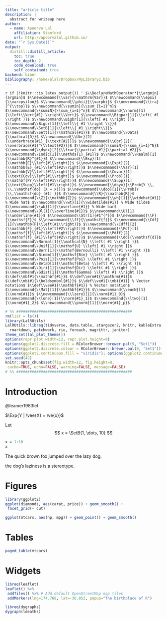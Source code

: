 ```yaml
---
title: "article title"
description: |
  abstract for writeup here
author:
  - name: Apoorva Lal
    affiliation: Stanford
    url: http://apoorvalal.github.io/
date: "`r Sys.Date()`"
output:
  distill::distill_article:
    toc: true
    toc_depth: 2
    code_download: true
    self_contained: true
backend: biber
bibliography: /home/alal/Dropbox/MyLibrary2.bib
---
```



<!--- For HTML renders - selection from math_shortcuts.tex --->
`r if (!knitr:::is_latex_output()) '
$\\DeclareMathOperator*{\\argmin}{argmin}$
$\\newcommand{\\var}{\\mathrm{Var}}$
$\\newcommand{\\epsi}{\\varepsilon}$
$\\newcommand{\\phii}{\\varphi}$
$\\newcommand{\\tra}{^{\\top}}$
$\\newcommand{\\sumin}{\\sum_{i=1}^n}$
$\\newcommand{\\sumiN}{\\sum_{i=1}^n}$
$\\newcommand{\\norm}[1]{\\left\\Vert{#1} \\right\\Vert}$
$\\newcommand\\Bigpar[1]{\\left( #1 \\right )}$
$\\newcommand\\Bigbr[1]{\\left[ #1 \\right ]}$
$\\newcommand\\Bigcr[1]{\\left\\{ #1 \\right \\}}$
$\\newcommand\\SetB[1]{\\left\\{ #1 \\right\\}}$
$\\newcommand\\Sett[1]{\\mathcal{#1}}$
$\\newcommand{\\Data}{\\mathcal{D}}$
$\\newcommand{\\Ubr}[2]{\\underbrace{#1}_{\\text{#2}}}$
$\\newcommand{\\Obr}[2]{ \\overbrace{#1}^{\\text{#2}}}$
$\\newcommand{\\sumiN}{\\sum_{i=1}^N}$
$\\newcommand{\\dydx}[2]{\\frac{\\partial #1}{\\partial #2}}$
$\\newcommand\\Indic[1]{\\mathds{1}_{#1}}$
$\\newcommand{\\Realm}[1]{\\mathbb{R}^{#1}}$
$\\newcommand{\\Exp}[1]{\\mathbb{E}\\left[#1\\right]}$
$\\newcommand{\\Expt}[2]{\\mathbb{E}_{#1}\\left[#2\\right]}$
$\\newcommand{\\Var}[1]{\\mathbb{V}\\left[#1\\right]}$
$\\newcommand{\\Covar}[1]{\\text{Cov}\\left[#1\\right]}$
$\\newcommand{\\Prob}[1]{\\mathbf{Pr}\\left(#1\\right)}$
$\\newcommand{\\Supp}[1]{\\text{Supp}\\left[#1\\right]}$
$\\newcommand{\\doyx}{\\Prob{Y \\, |\\,\\mathsf{do} (X = x)}}$
$\\newcommand{\\doo}[1]{\\Prob{Y |\\,\\mathsf{do} (#1) }}$
$\\newcommand{\\R}{\\mathbb{R}}$
$\\newcommand{\\Z}{\\mathbb{Z}}$
$\\newcommand{\\wh}[1]{\\widehat{#1}} % Wide hat$
$\\newcommand{\\wt}[1]{\\widetilde{#1}} % Wide tilde$
$\\newcommand{\\wb}[1]{\\overline{#1}} % Wide bar$
$\\newcommand\\Ol[1]{\\overline{#1}}$
$\\newcommand\\Ul[1]{\\underline{#1}}$
$\\newcommand\\Str[1]{#1^{*}}$
$\\newcommand{\\F}{\\mathsf{F}}$
$\\newcommand{\\ff}{\\mathsf{f}}$
$\\newcommand{\\Cdf}[1]{\\mathbb{F}\\left(#1\\right)}$
$\\newcommand{\\Cdff}[2]{\\mathbb{F}_{#1}\\left(#2\\right)}$
$\\newcommand{\\Pdf}[1]{\\mathsf{f}\\left(#1\\right)}$
$\\newcommand{\\Pdff}[2]{\\mathsf{f}_{#1}\\left(#2\\right)}$
$\\newcommand{\\dd}{\\mathsf{d}}$
$\\newcommand\\Normal[1]{\\mathcal{N} \\left( #1 \\right )}$
$\\newcommand\\Unif[1]{\\mathsf{U} \\left[ #1 \\right ]}$
$\\newcommand\\Bern[1]{\\mathsf{Bernoulli} \\left( #1 \\right )}$
$\\newcommand\\Binom[1]{\\mathsf{Bin} \\left( #1 \\right )}$
$\\newcommand\\Pois[1]{\\mathsf{Poi} \\left( #1 \\right )}$
$\\newcommand\\BetaD[1]{\\mathsf{Beta} \\left( #1 \\right )}$
$\\newcommand\\Diri[1]{\\mathsf{Dir} \\left( #1 \\right )}$
$\\newcommand\\Gdist[1]{\\mathsf{Gamma} \\left( #1 \\right )}$
$\\def\\mbf#1{\\mathbf{#1}}$
$\\def\\mrm#1{\\mathrm{#1}}$
$\\def\\mbi#1{\\boldsymbol{#1}}$
$\\def\\ve#1{\\mbi{#1}} % Vector notation$
$\\def\\vee#1{\\mathbf{#1}} % Vector notation$
$\\newcommand{\\Mat}[1]{\\mathbf{#1}}$
$\\newcommand{\\eucN}[1]{\\norm{#1}}$
$\\newcommand{\\lzero}[1]{\\norm{#1}_0}$
$\\newcommand{\\lone}[1]{\\norm{#1}_1}$
$\\newcommand{\\ltwo}[1]{\\norm{#1}_2}$
$\\newcommand{\\pnorm}[1]{\\norm{#1}_p}$
'`


<!--
########     ###    ########  ######## ########
##     ##   ## ##   ##     ## ##       ##     ##
##     ##  ##   ##  ##     ## ##       ##     ##
########  ##     ## ########  ######   ########
##        ######### ##        ##       ##   ##
##        ##     ## ##        ##       ##    ##
##        ##     ## ##        ######## ##     ##
-->

```r
# %% ####################################################
rm(list = ls())
library(LalRUtils)
LalRUtils::libreq(tidyverse, data.table, stargazer2, knitr, kableExtra,
  rmarkdown, patchwork, rio, foreach, magrittr, janitor)
theme_set(lal_plot_theme())
options(repr.plot.width=12, repr.plot.height=9)
options(ggplot2.discrete.fill = RColorBrewer::brewer.pal(9, "Set1"))
options(ggplot2.discrete.colour = RColorBrewer::brewer.pal(9, "Set1"))
options(ggplot2.continuous.fill = "viridis"); options(ggplot2.continuous.colour = "viridis")
set.seed(42)
knitr::opts_chunk$set(fig.width=12, fig.height=8,
 cache=TRUE, echo=FALSE, warning=FALSE, message=FALSE)
# %% ####################################################
```

# Introduction

@leamer1983let


$\Exp{Y | \vee{X} = \ve{x}}$


Let
$$
x = \SetB{1, \dots, 10}
$$

```r
x = 1:10
x
```

The quick brown fox jumped over the lazy dog.

<aside>
the dog's laziness is a stereotype.
</aside>

# Figures
```r
library(ggplot2)
ggplot(diamonds, aes(carat, price)) + geom_smooth() +
 facet_grid(~ cut)
```

<aside>
```r
ggplot(mtcars, aes(hp, mpg)) + geom_point() + geom_smooth()
```

</aside>
# Tables
```r
paged_table(mtcars)
```

# Widgets
```r
libreq(leaflet)
leaflet() %>%
 addTiles() %>% # Add default OpenStreetMap map tiles
 addMarkers(lng=174.768, lat=-36.852, popup="The birthplace of R")
```

```r
libreq(dygraphs)
dygraph(ldeaths)
```
